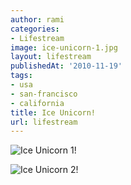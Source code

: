 ```yaml
---
author: rami
categories:
- Lifestream
image: ice-unicorn-1.jpg
layout: lifestream
publishedAt: '2010-11-19'
tags:
- usa
- san-francisco
- california
title: Ice Unicorn!
url: lifestream
---
```


![Ice Unicorn 1!](/assets/images/content/lifestream/ice-unicorn-1.jpg)

![Ice Unicorn 2!](/assets/images/content/lifestream/ice-unicorn-2.jpg)